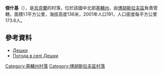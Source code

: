 {{coord|49|31|52|N|30|56|55|E|scale:30000|display=title}}

'''傑什基'''（{{lang-uk|Дешки}}），是[[烏克蘭|烏克蘭]]的村落，位於該國中北部[[基輔州|基輔州]]，由[[博胡斯拉夫區|博胡斯拉夫區]]負責管轄，面積1.1平方公里，海拔高度136米，2001年人口191，人口密度每平方公里173.6人。

==參考資料==
* [http://w1.c1.rada.gov.ua/pls/z7502/A005?rdat1=21.05.2013&rf7571=15176 Дешки]{{dead link|date=2017年11月 |bot=InternetArchiveBot |fix-attempted=yes }}
* [http://weather.in.ua/ua/kievskaja/6611 Погода в селі Дешки] {{Wayback|url=http://weather.in.ua/ua/kievskaja/6611 |date=20170615225013 }}

{{DEFAULTSORT:Дешки}}
[[Category:基輔州村落|Category:基輔州村落]]
[[Category:博胡斯拉夫區村落|Category:博胡斯拉夫區村落]]


{{Kiev-geo-stub}}